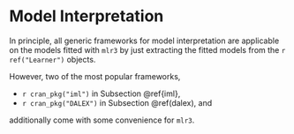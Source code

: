 # Model Interpretation {#interpretation}

In principle, all generic frameworks for model interpretation are applicable on the models fitted with `mlr3` by just extracting the fitted models from the `r ref("Learner")` objects.

However, two of the most popular frameworks,

* `r cran_pkg("iml")` in Subsection \@ref{iml},
* `r cran_pkg("DALEX")` in Subsection \@ref(dalex), and

additionally come with some convenience for `mlr3`.
